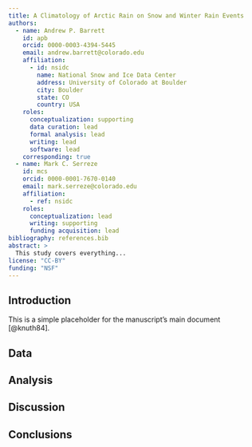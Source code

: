 ```yaml
---
title: A Climatology of Arctic Rain on Snow and Winter Rain Events
authors:
  - name: Andrew P. Barrett
    id: apb
    orcid: 0000-0003-4394-5445
    email: andrew.barrett@colorado.edu
    affiliation:
      - id: nsidc
        name: National Snow and Ice Data Center
        address: University of Colorado at Boulder
        city: Boulder
        state: CO
        country: USA
    roles:
      conceptualization: supporting
      data curation: lead
      formal analysis: lead
      writing: lead
      software: lead
    corresponding: true
  - name: Mark C. Serreze
    id: mcs
    orcid: 0000-0001-7670-0140
    email: mark.serreze@colorado.edu
    affiliation:
      - ref: nsidc
    roles: 
      conceptualization: lead
      writing: supporting
      funding acquisition: lead  
bibliography: references.bib
abstract: >
  This study covers everything...
license: "CC-BY"
funding: "NSF"
---
```


## Introduction
This is a simple placeholder for the manuscript's main document [@knuth84].


## Data


## Analysis


## Discussion


## Conclusions
